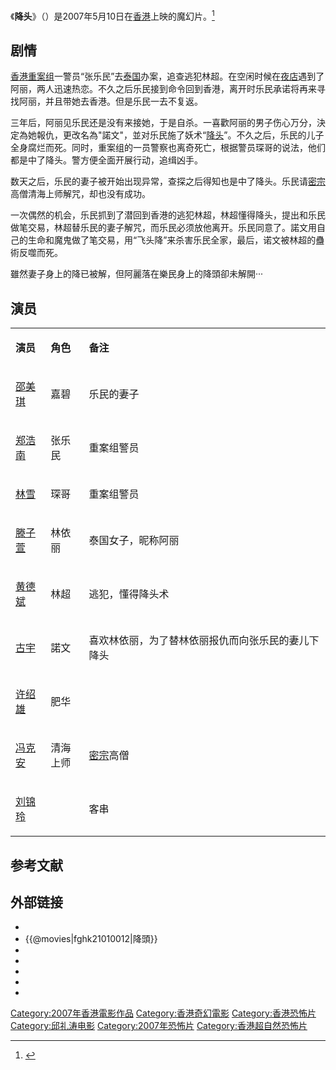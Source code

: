 {{Otheruses|subject=2007年香港电影《降头》 |other=其他同名条目|降头 }}
{{refimprove|time=2012-03-24T16:54:53+00:00}}
{{电影信息框
| 片名     = 降头
| 电影原名 = ''{{lang|en|Gong Tau: An Oriental Black Magic}}''
| 图像     = Gong Tau poster.jpg
| 图像说明 = 海报
| 导演     = [[邱礼涛|邱礼涛]]
| 监制     = 馮志偉
| 制片     = [[罗守耀|罗守耀]]
| 编剧     = [[邱礼涛|邱礼涛]]、[[林震宇|林震宇]]
| 原著     = 
| 主演     = [[邵美琪|邵美琪]]<br>[[郑浩南|郑浩南]]<br>[[林雪|林雪]]<br>[[滕子萱|滕子萱]]<br>[[黄德斌|黄德斌]]<br>[[许绍雄|许绍雄]]
| 配乐     = [[麦振鸿|麦振鸿]]
| 摄影     = [[陈广鸿|陈广鸿]]
| 剪辑     = [[钟伟钊|钟伟钊]]
| 制片商   = [[中國星集團|中國星集團有限公司]]<br>一百年電影有限公司<br>影視點制作有限公司
| 发行商   = [[中国星娱乐有限公司|中国星娱乐有限公司]]<br>[[一百年电影有限公司|一百年电影有限公司]]
| 上映日期 = {{Film date|2007|5|10|香港|2007|10|19|台湾}}
| 片长     = 97分钟
| 产地     = {{香港電影產地}}
| 语言     = 粤语
| 预算     = 
| 票房     = 
| 前集     = 
| 续集     = 
}}
《'''降头'''》（{{lang-en|''Gong Tau: An Oriental Black Magic''}}）是2007年5月10日在[[香港|香港]]上映的魔幻片。<ref>{{cite web |url=http://movie.douban.com/subject/2053665/ |title=降头 |date=2010 |work=豆瓣 |archive-date=2012-06-07 |archive-url=https://web.archive.org/web/20120607062742/http://movie.douban.com/subject/2053665/ |dead-url=no}}</ref>

== 剧情 ==
[[香港|香港]][[重案组_(香港)|重案组]]一警员“张乐民”去[[泰国|泰国]]办案，追查逃犯林超。在空闲时候在[[夜店|夜店]]遇到了阿丽，两人迅速热恋。不久之后乐民接到命令回到香港，离开时乐民承诺将再来寻找阿丽，并且带她去香港。但是乐民一去不复返。

三年后，阿丽见乐民还是没有来接她，于是自杀。一喜歡阿丽的男子伤心万分，決定為她報仇，更改名為"諾文"，並对乐民施了妖术“[[降头|降头]]”。不久之后，乐民的儿子全身腐烂而死。同时，重案组的一员警察也离奇死亡，根据警员琛哥的说法，他们都是中了降头。警方便全面开展行动，追缉凶手。

数天之后，乐民的妻子被开始出现异常，查探之后得知也是中了降头。乐民请[[密宗|密宗]]高僧清海上师解咒，却也没有成功。

一次偶然的机会，乐民抓到了潜回到香港的逃犯林超，林超懂得降头，提出和乐民做笔交易，林超替乐民的妻子解咒，而乐民必须放他离开。乐民同意了。諾文用自己的生命和魔鬼做了笔交易，用“飞头降”来杀害乐民全家，最后，诺文被林超的蠱術反噬而死。

雖然妻子身上的降已被解，但阿麗落在樂民身上的降頭卻未解開‧‧‧

== 演员 ==
{|class="wikitable" width="50%"
|- style="background:cornflowerblue; color:white" align=center
|style="width:5%"|'''演员'''||style="width:6%"|'''角色'''||style="width:39%"|'''备注'''
|-
| [[邵美琪|邵美琪]] || 嘉碧 || 乐民的妻子
|-
| [[郑浩南|郑浩南]] || 张乐民 || 重案组警员
|- 
| [[林雪|林雪]] || 琛哥 || 重案组警员
|- 
| [[滕子萱|滕子萱]] || 林依丽 || 泰国女子，昵称阿丽
|-
| [[黄德斌|黄德斌]] || 林超 || 逃犯，懂得降头术
|-
| [[古宇|古宇]] || 諾文 || 喜欢林依丽，为了替林依丽报仇而向张乐民的妻儿下降头
|-
| [[许绍雄|许绍雄]] || 肥华 ||   
|-
| [[冯克安|冯克安]] || 清海上师 || [[密宗|密宗]]高僧
|-
| [[刘锦玲|刘锦玲]] ||  || 客串  
|}

==参考文献==
<div class="references-small">
<references></references>
</div>

== 外部链接 ==
*{{Yahoomovie id|2443|降頭}}
*{{@movies|fghk21010012|降頭}}
*{{hkmdb title|12286|降頭}}
*{{douban|title=降頭}}
*{{rotten-tomatoes|gong-tau-an-oriental-black-magic|降頭}}
*{{Amg movie|415568|降頭}}
*{{imdb title|1010012|降頭}}

{{邱禮濤}}
{{DEFAULTSORT:降头}}
[[Category:2007年香港電影作品|Category:2007年香港電影作品]]
[[Category:香港奇幻電影|Category:香港奇幻電影]]
[[Category:香港恐怖片|Category:香港恐怖片]]
[[Category:邱礼涛电影|Category:邱礼涛电影]]
[[Category:2007年恐怖片|Category:2007年恐怖片]]
[[Category:香港超自然恐怖片|Category:香港超自然恐怖片]]